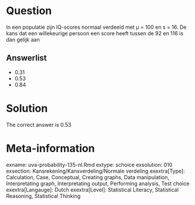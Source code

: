 Question
========

In een populatie zijn IQ-scores normaal verdeeld met µ = 100 en s = 16. De kans dat een willekeurige persoon een score heeft tussen de 92 en 116 is dan gelijk aan 

Answerlist
----------
* 0.31
* 0.53
* 0.84

Solution
========

The correct answer is  0.53 

Meta-information
================
exname: uva-probability-135-nl.Rmd 
extype: schoice 
exsolution: 010 
exsection: Kansrekening/Kansverdeling/Normale verdeling
exextra[Type]: Calculation, Case, Conceptual, Creating graphs, Data manipulation, Interpretating graph, Interpretating output, Performing analysis, Test choice 
exextra[Langauge]: Dutch 
exextra[Level]: Statistical Literacy, Statistical Reasoning, Statistical Thinking 
